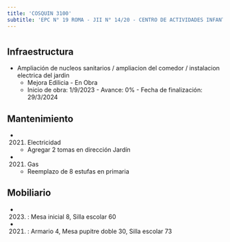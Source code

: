 ```yaml
---
title: 'COSQUIN 3100'
subtitle: 'EPC N° 19 ROMA - JII N° 14/20 - CENTRO DE ACTIVIDADES INFANTILES Y JUVENILES CLUB DE CHICOS MATADEROS'
---
```


#
## Infraestructura

* Ampliación de nucleos sanitarios / ampliacion del comedor / instalacion electrica del jardin 
    + Mejora Edilicia - En Obra 
    + Inicio de obra: 1/9/2023 - Avance: 0% - Fecha de finalización: 29/3/2024 






## Mantenimiento

*  (2021) Electricidad 
    + Agregar 2 tomas en dirección Jardín

*  (2021) Gas 
    + Reemplazo de 8 estufas en primaria





## Mobiliario

*  (2023) : Mesa inicial 8, Silla escolar 60 

*  (2021) : Armario 4, Mesa pupitre doble 30, Silla escolar 73 




